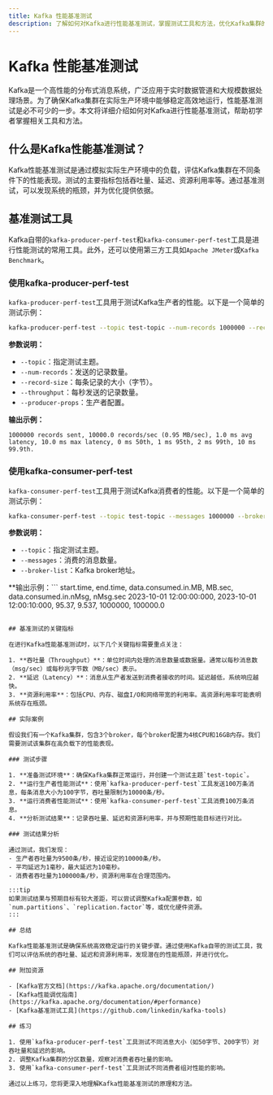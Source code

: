 ```yaml
---
title: Kafka 性能基准测试
description: 了解如何对Kafka进行性能基准测试，掌握测试工具和方法，优化Kafka集群的性能。
---
```


# Kafka 性能基准测试

Kafka是一个高性能的分布式消息系统，广泛应用于实时数据管道和大规模数据处理场景。为了确保Kafka集群在实际生产环境中能够稳定高效地运行，性能基准测试是必不可少的一步。本文将详细介绍如何对Kafka进行性能基准测试，帮助初学者掌握相关工具和方法。

## 什么是Kafka性能基准测试？

Kafka性能基准测试是通过模拟实际生产环境中的负载，评估Kafka集群在不同条件下的性能表现。测试的主要指标包括吞吐量、延迟、资源利用率等。通过基准测试，可以发现系统的瓶颈，并为优化提供依据。

## 基准测试工具

Kafka自带的`kafka-producer-perf-test`和`kafka-consumer-perf-test`工具是进行性能测试的常用工具。此外，还可以使用第三方工具如`Apache JMeter`或`Kafka Benchmark`。

### 使用kafka-producer-perf-test

`kafka-producer-perf-test`工具用于测试Kafka生产者的性能。以下是一个简单的测试示例：

```bash
kafka-producer-perf-test --topic test-topic --num-records 1000000 --record-size 100 --throughput 10000 --producer-props bootstrap.servers=localhost:9092
```

**参数说明：**
- `--topic`：指定测试主题。
- `--num-records`：发送的记录数量。
- `--record-size`：每条记录的大小（字节）。
- `--throughput`：每秒发送的记录数量。
- `--producer-props`：生产者配置。

**输出示例：**
```
1000000 records sent, 10000.0 records/sec (0.95 MB/sec), 1.0 ms avg latency, 10.0 ms max latency, 0 ms 50th, 1 ms 95th, 2 ms 99th, 10 ms 99.9th.
```

### 使用kafka-consumer-perf-test

`kafka-consumer-perf-test`工具用于测试Kafka消费者的性能。以下是一个简单的测试示例：

```bash
kafka-consumer-perf-test --topic test-topic --messages 1000000 --broker-list localhost:9092
```

**参数说明：**
- `--topic`：指定测试主题。
- `--messages`：消费的消息数量。
- `--broker-list`：Kafka broker地址。

**输出示例：```
start.time, end.time, data.consumed.in.MB, MB.sec, data.consumed.in.nMsg, nMsg.sec
2023-10-01 12:00:00:000, 2023-10-01 12:00:10:000, 95.37, 9.537, 1000000, 100000.0
```

## 基准测试的关键指标

在进行Kafka性能基准测试时，以下几个关键指标需要重点关注：

1. **吞吐量（Throughput）**：单位时间内处理的消息数量或数据量。通常以每秒消息数（msg/sec）或每秒兆字节数（MB/sec）表示。
2. **延迟（Latency）**：消息从生产者发送到消费者接收的时间。延迟越低，系统响应越快。
3. **资源利用率**：包括CPU、内存、磁盘I/O和网络带宽的利用率。高资源利用率可能表明系统存在瓶颈。

## 实际案例

假设我们有一个Kafka集群，包含3个broker，每个broker配置为4核CPU和16GB内存。我们需要测试该集群在高负载下的性能表现。

### 测试步骤

1. **准备测试环境**：确保Kafka集群正常运行，并创建一个测试主题`test-topic`。
2. **运行生产者性能测试**：使用`kafka-producer-perf-test`工具发送100万条消息，每条消息大小为100字节，吞吐量限制为10000条/秒。
3. **运行消费者性能测试**：使用`kafka-consumer-perf-test`工具消费100万条消息。
4. **分析测试结果**：记录吞吐量、延迟和资源利用率，并与预期性能目标进行对比。

### 测试结果分析

通过测试，我们发现：
- 生产者吞吐量为9500条/秒，接近设定的10000条/秒。
- 平均延迟为1毫秒，最大延迟为10毫秒。
- 消费者吞吐量为100000条/秒，资源利用率在合理范围内。

:::tip
如果测试结果与预期目标有较大差距，可以尝试调整Kafka配置参数，如`num.partitions`、`replication.factor`等，或优化硬件资源。
:::

## 总结

Kafka性能基准测试是确保系统高效稳定运行的关键步骤。通过使用Kafka自带的测试工具，我们可以评估系统的吞吐量、延迟和资源利用率，发现潜在的性能瓶颈，并进行优化。

## 附加资源

- [Kafka官方文档](https://kafka.apache.org/documentation/)
- [Kafka性能调优指南](https://kafka.apache.org/documentation/#performance)
- [Kafka基准测试工具](https://github.com/linkedin/kafka-tools)

## 练习

1. 使用`kafka-producer-perf-test`工具测试不同消息大小（如50字节、200字节）对吞吐量和延迟的影响。
2. 调整Kafka集群的分区数量，观察对消费者吞吐量的影响。
3. 使用`kafka-consumer-perf-test`工具测试不同消费者组对性能的影响。

通过以上练习，您将更深入地理解Kafka性能基准测试的原理和方法。